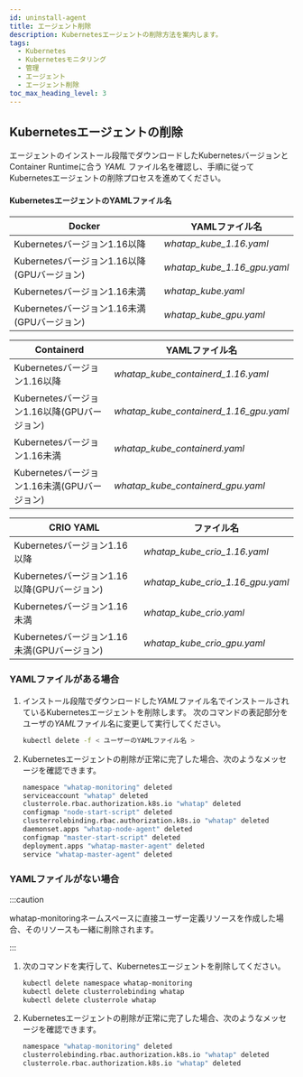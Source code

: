 ```yaml
---
id: uninstall-agent
title: エージェント削除
description: Kubernetesエージェントの削除方法を案内します。
tags:
  - Kubernetes
  - Kubernetesモニタリング
  - 管理
  - エージェント
  - エージェント削除
toc_max_heading_level: 3
---
```


## Kubernetesエージェントの削除

エージェントのインストール段階でダウンロードしたKubernetesバージョンとContainer Runtimeに合う *YAML* ファイル名を確認し、手順に従ってKubernetesエージェントの削除プロセスを進めてください。 

#### KubernetesエージェントのYAMLファイル名

| Docker                                             | YAMLファイル名                   |
| -------------------------------------------------- | --------------------------- |
| Kubernetesバージョン1.16以降                              | _whatap_kube_1.16.yaml_     |
| Kubernetesバージョン1.16以降(GPUバージョン) | _whatap_kube_1.16_gpu.yaml_ |
| Kubernetesバージョン1.16未満                              | _whatap_kube.yaml_          |
| Kubernetesバージョン1.16未満(GPUバージョン) | _whatap_kube_gpu.yaml_      |

| Containerd                                         | YAMLファイル名                              |
| -------------------------------------------------- | -------------------------------------- |
| Kubernetesバージョン1.16以降                              | _whatap_kube_containerd_1.16.yaml_     |
| Kubernetesバージョン1.16以降(GPUバージョン) | _whatap_kube_containerd_1.16_gpu.yaml_ |
| Kubernetesバージョン1.16未満                              | _whatap_kube_containerd.yaml_          |
| Kubernetesバージョン1.16未満(GPUバージョン) | _whatap_kube_containerd_gpu.yaml_      |

| CRIO	YAML                                          | ファイル名                            |
| -------------------------------------------------- | -------------------------------- |
| Kubernetesバージョン1.16以降                              | _whatap_kube_crio_1.16.yaml_     |
| Kubernetesバージョン1.16以降(GPUバージョン) | _whatap_kube_crio_1.16_gpu.yaml_ |
| Kubernetesバージョン1.16未満                              | _whatap_kube_crio.yaml_          |
| Kubernetesバージョン1.16未満(GPUバージョン) | _whatap_kube_crio_gpu.yaml_      |

### YAMLファイルがある場合

1. インストール段階でダウンロードした*YAML*ファイル名でインストールされているKubernetesエージェントを削除します。 次のコマンドの表記部分をユーザの*YAML*ファイル名に変更して実行してください。 

   ```bash
   kubectl delete -f < ユーザーのYAMLファイル名 >
   ```

2. Kubernetesエージェントの削除が正常に完了した場合、次のようなメッセージを確認できます。 

   ```bash
   namespace "whatap-monitoring" deleted
   serviceaccount "whatap" deleted
   clusterrole.rbac.authorization.k8s.io "whatap" deleted
   configmap "node-start-script" deleted
   clusterrolebinding.rbac.authorization.k8s.io "whatap" deleted
   daemonset.apps "whatap-node-agent" deleted
   configmap "master-start-script" deleted
   deployment.apps "whatap-master-agent" deleted
   service "whatap-master-agent" deleted
   ```

### YAMLファイルがない場合

:::caution 

whatap-monitoringネームスペースに直接ユーザー定義リソースを作成した場合、そのリソースも一緒に削除されます。 

:::

1. 次のコマンドを実行して、Kubernetesエージェントを削除してください。 

   ```bash
   kubectl delete namespace whatap-monitoring
   kubectl delete clusterrolebinding whatap
   kubectl delete clusterrole whatap
   ```

2. Kubernetesエージェントの削除が正常に完了した場合、次のようなメッセージを確認できます。

   ```bash
   namespace "whatap-monitoring" deleted
   clusterrolebinding.rbac.authorization.k8s.io "whatap" deleted
   clusterrole.rbac.authorization.k8s.io "whatap" deleted
   ```
